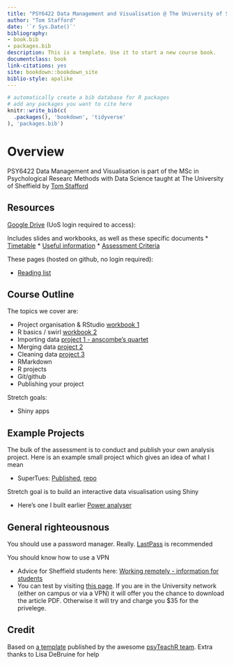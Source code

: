 ```yaml
--- 
title: "PSY6422 Data Management and Visualisation @ The University of Sheffield"
author: "Tom Stafford"
date: '`r Sys.Date()`'
bibliography:
- book.bib
- packages.bib
description: This is a template. Use it to start a new course book.
documentclass: book
link-citations: yes
site: bookdown::bookdown_site
biblio-style: apalike
---
```


```r
# automatically create a bib database for R packages
# add any packages you want to cite here
knitr::write_bib(c(
  .packages(), 'bookdown', 'tidyverse'
), 'packages.bib')

```


# Overview {-}

PSY6422 Data Management and Visualisation is part of the MSc in Psychological Researc Methods with Data Science taught at The University of Sheffield by [Tom Stafford](http://tomstafford.staff.shef.ac.uk/)

## Resources

[Google Drive](https://drive.google.com/drive/folders/1tuaTS6RPYOXh-XByRffFS1FDzbvvFs_w) (UoS login required to access):

Includes slides and workbooks, as well as these specific documents
* [Timetable](https://docs.google.com/spreadsheets/d/1fyvjYhai6nIaOUymkUrlGIXL89cG76lI8bLXirPbaOw/edit?usp=drivesdk)
* [Useful information](https://docs.google.com/document/d/1kEDLaELoFyRBCsQLkZZP1PNbNaw2uUM6AAQhd42ExwQ/edit?usp=drivesdk)
* [Assessment Criteria](https://docs.google.com/spreadsheets/d/1DS91tnTtC8qPQHchAbzkOK57vvsSLIQc9FN3nPp9bQY/edit?usp=drivesdk)

These pages (hosted on github, no login required):

* [Reading list](readinglist.html)

## Course Outline

The topics we cover are:

* Project organisation & RStudio [workbook 1](https://docs.google.com/document/d/1PspimTHeFoGzkiy2PPL2-23o6inyybiGJOzHDwL_OPU/edit?usp=sharing)
* R basics / swirl [workbook 2](https://drive.google.com/a/sheffield.ac.uk/file/d/1MnsxGPdTsXMUZByqXz3qXwhDZ0X2SQuv/view?usp=drivesdk)
* Importing data [project 1 - anscombe's quartet](https://drive.google.com/drive/folders/1W4uZYPLDIuOF2OYhi_GK9e-IaC66tqu1)
* Merging data [project 2](https://drive.google.com/drive/folders/1N22ZMpZeRBq_2CDHCXzkx723nztIBe-Q)
* Cleaning data [project 3](https://drive.google.com/drive/folders/1U8yq7_XXs4eRG6IpuZAVwWUxW1ngTV7O)
* RMarkdown
* R projects
* Git/github
* Publishing your project

Stretch goals:

* Shiny apps

## Example Projects

The bulk of the assessment is to conduct and publish your own analysis project. Here is an example small project which gives an idea of what I mean

* SuperTues: [Published](https://tomstafford.github.io/supertues/), [repo](https://github.com/tomstafford/supertues)

Stretch goal is to build an interactive data visualisation using Shiny

* Here's one I built earlier [Power analyser](https://sheffield-university.shinyapps.io/decision_power/)

## General righteousnous

You should use a password manager. Really. [LastPass](https://www.lastpass.com) is recommended

You should know how to use a VPN

* Advice for Sheffield students here: [Working remotely - information for students](https://www.sheffield.ac.uk/it-services/remote/students)
* You can test by visiting [this page](https://journals.sagepub.com/doi/full/10.1177/0956797613511466). If you are in the University network (either on campus or via a VPN) it will offer you the chance to download the article PDF. Otherwise it will try and charge you $35 for the privelege.

## Credit

Based on [a template](https://psyteachr.github.io/book-template/) published by the awesome [psyTeachR team](https://psyteachr.github.io/about/). Extra thanks to Lisa DeBruine for help
